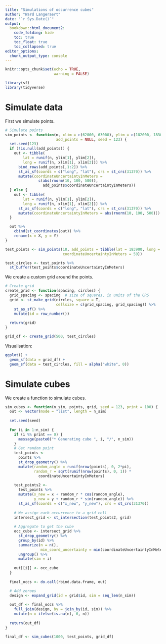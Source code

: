 ```yaml
---
title: "Simulations of occurrence cubes"
author: "Ward Langeraert"
date: "`r Sys.Date()`"
output:
  bookdown::html_document2:
    code_folding: hide
    toc: true
    toc_float: true
    toc_collapsed: true
editor_options: 
  chunk_output_type: console
---
```


```r
knitr::opts_chunk$set(echo = TRUE,
                      warning = FALSE)

library(sf)
library(tidyverse)
```

# Simulate data

First we simulate points.

```r
# Simulate points
sim_points <- function(n, xlim = c(62000, 63000), ylim = c(182000, 183000),
                       add_points = NULL, seed = 123) {
  set.seed(123)
  if (!is.null(add_points)) {
    out <- tibble(
        lat = runif(n, ylim[1], ylim[2]),
        long = runif(n, xlim[1], xlim[2])) %>%
      bind_rows(add_points[,1:2]) %>%
      st_as_sf(coords = c("long", "lat"), crs = st_crs(31370)) %>%
      mutate(coordinateUncertaintyInMeters = 
               c(abs(rnorm(10, 100, 500)), 
                 add_points$coordinateUncertaintyInMeters))
  } else {
    out <- tibble(
        lat = runif(n, ylim[1], ylim[2]),
        long = runif(n, xlim[1], xlim[2])) %>%
      st_as_sf(coords = c("long", "lat"), crs = st_crs(31370)) %>%
      mutate(coordinateUncertaintyInMeters = abs(rnorm(10, 100, 500)))
  }

  out %>%
    cbind(st_coordinates(out)) %>%
    rename(x = X, y = Y)
}
```

```r
test_points <- sim_points(10, add_points = tibble(lat = 183900, long = 64000,
                          coordinateUncertaintyInMeters = 50))

test_circles <- test_points %>%
  st_buffer(test_points$coordinateUncertaintyInMeters)
```

We create a custom grid around the points.

```r
# Create grid
create_grid <- function(spacing, circles) {
  grid_spacing <- spacing  # size of squares, in units of the CRS
  grid <- st_make_grid(circles, square = T, 
                       cellsize = c(grid_spacing, grid_spacing)) %>%
    st_as_sf() %>%
    mutate(id = row_number())
  
  return(grid)
}

grid_df <- create_grid(500, test_circles)
```

Visualisation:

```r
ggplot() +
  geom_sf(data = grid_df) +
  geom_sf(data = test_circles, fill = alpha("white", 0))
```


# Simulate cubes

We create a function to simulate cubes.

```r
sim_cubes <- function(n_sim, points, grid, seed = 123, print = 100) {
  out <- vector(mode = "list", length = n_sim)
  
  set.seed(seed)
  
  for (i in 1:n_sim) {
    if (i %% print == 0) {
      message(paste0("* Generating cube ", i, "/", n_sim))
    }
    # Get random point
    test_points <-
      points %>%
      st_drop_geometry() %>%
      mutate(random_angle = runif(nrow(points), 0, 2*pi),
             random_r = sqrt(runif(nrow(points), 0, 1)) * 
               coordinateUncertaintyInMeters)
    
    test_points2 <-
      test_points %>%
      mutate(x_new = x + random_r * cos(random_angle),
             y_new = y + random_r * sin(random_angle)) %>%
      st_as_sf(coords = c("x_new", "y_new"), crs = st_crs(31370))
    
    # We assign each occurrence to a grid cell
    intersect_grid <- st_intersection(test_points2, grid)
    
    # Aggregate to get the cube
    occ_cube <- intersect_grid %>%
      st_drop_geometry() %>%
      group_by(id) %>%
      summarize(n = n(),
                min_coord_uncertainty = min(coordinateUncertaintyInMeters)) %>%
      ungroup() %>%
      mutate(sim = i)
    
    out[[i]] <- occ_cube
  }
  
  final_occs <- do.call(rbind.data.frame, out)

  # Add zeroes
  design <- expand_grid(id = grid$id, sim = seq_len(n_sim))
  
  out_df <- final_occs %>%
    full_join(design, by = join_by(id, sim)) %>%
    mutate(n = ifelse(is.na(n), 0, n))
  
  return(out_df)
}
```

```r
final_df <- sim_cubes(1000, test_points, grid_df)
```
